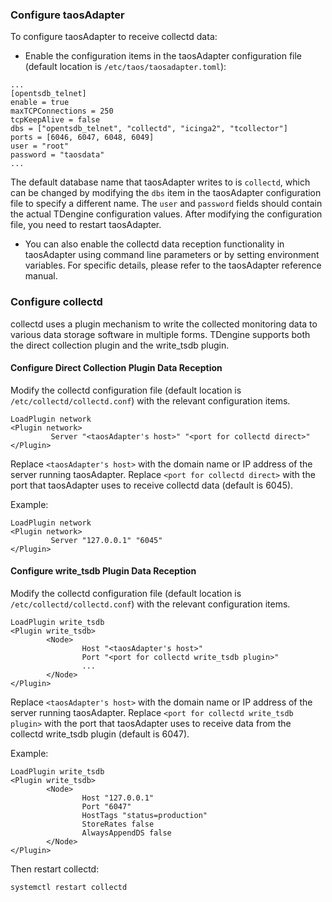 ### Configure taosAdapter

To configure taosAdapter to receive collectd data:

- Enable the configuration items in the taosAdapter configuration file (default location is `/etc/taos/taosadapter.toml`):

```
...
[opentsdb_telnet]
enable = true
maxTCPConnections = 250
tcpKeepAlive = false
dbs = ["opentsdb_telnet", "collectd", "icinga2", "tcollector"]
ports = [6046, 6047, 6048, 6049]
user = "root"
password = "taosdata"
...
```

The default database name that taosAdapter writes to is `collectd`, which can be changed by modifying the `dbs` item in the taosAdapter configuration file to specify a different name. The `user` and `password` fields should contain the actual TDengine configuration values. After modifying the configuration file, you need to restart taosAdapter.

- You can also enable the collectd data reception functionality in taosAdapter using command line parameters or by setting environment variables. For specific details, please refer to the taosAdapter reference manual.

### Configure collectd

collectd uses a plugin mechanism to write the collected monitoring data to various data storage software in multiple forms. TDengine supports both the direct collection plugin and the write_tsdb plugin.

#### Configure Direct Collection Plugin Data Reception

Modify the collectd configuration file (default location is `/etc/collectd/collectd.conf`) with the relevant configuration items.

```text
LoadPlugin network
<Plugin network>
         Server "<taosAdapter's host>" "<port for collectd direct>"
</Plugin>
```

Replace `<taosAdapter's host>` with the domain name or IP address of the server running taosAdapter. Replace `<port for collectd direct>` with the port that taosAdapter uses to receive collectd data (default is 6045).

Example:

```text
LoadPlugin network
<Plugin network>
         Server "127.0.0.1" "6045"
</Plugin>
```

#### Configure write_tsdb Plugin Data Reception

Modify the collectd configuration file (default location is `/etc/collectd/collectd.conf`) with the relevant configuration items.

```text
LoadPlugin write_tsdb
<Plugin write_tsdb>
        <Node>
                Host "<taosAdapter's host>"
                Port "<port for collectd write_tsdb plugin>"
                ...
        </Node>
</Plugin>
```

Replace `<taosAdapter's host>` with the domain name or IP address of the server running taosAdapter. Replace `<port for collectd write_tsdb plugin>` with the port that taosAdapter uses to receive data from the collectd write_tsdb plugin (default is 6047).

Example:

```text
LoadPlugin write_tsdb
<Plugin write_tsdb>
        <Node>
                Host "127.0.0.1"
                Port "6047"
                HostTags "status=production"
                StoreRates false
                AlwaysAppendDS false
        </Node>
</Plugin>
```

Then restart collectd:

```
systemctl restart collectd
```
